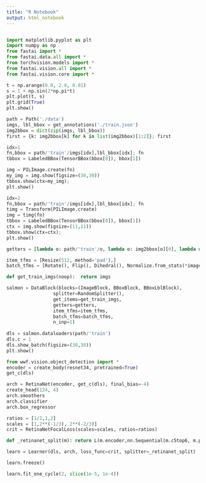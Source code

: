 ```yaml
---
title: "R Notebook"
output: html_notebook
---
```

```r

```

```python
import matplotlib.pyplot as plt
import numpy as np
from fastai import *
from fastai.data.all import *
from torchvision.models import *
from fastai.vision.all import *
from fastai.vision.core import *
```

```python
t = np.arange(0.0, 2.0, 0.01)
s = 1 + np.sin(2*np.pi*t)
plt.plot(t, s)
plt.grid(True)
plt.show()
```


```python
path = Path('./data')
imgs, lbl_bbox = get_annotations('./train.json')
img2bbox = dict(zip(imgs, lbl_bbox))
first = {k: img2bbox[k] for k in list(img2bbox)[1:2]}; first
```

```python

idx=1
fn,bbox = path/'train'/imgs[idx],lbl_bbox[idx]; fn
tbbox = LabeledBBox(TensorBBox(bbox[0]), bbox[1])

img = PILImage.create(fn)
my_img = img.show(figsize=(30,30))
tbbox.show(ctx=my_img);
plt.show()
```


```python
idx=2
fn,bbox = path/'train'/imgs[idx],lbl_bbox[idx]; fn
timg = Transform(PILImage.create)
img = timg(fn)
tbbox = LabeledBBox(TensorBBox(bbox[0]), bbox[1])
ctx = img.show(figsize=(11,11))
tbbox.show(ctx=ctx);
plt.show()
```

```python
getters = [lambda o: path/'train'/o, lambda o: img2bbox[o][0], lambda o: img2bbox[o][1]]

item_tfms = [Resize(512, method='pad'),]
batch_tfms = [Rotate(), Flip(), Dihedral(), Normalize.from_stats(*imagenet_stats)]

def get_train_imgs(noop):  return imgs

salmon = DataBlock(blocks=(ImageBlock, BBoxBlock, BBoxLblBlock),
                 splitter=RandomSplitter(),
                 get_items=get_train_imgs,
                 getters=getters,
                 item_tfms=item_tfms,
                 batch_tfms=batch_tfms,
                 n_inp=1)
                 
dls = salmon.dataloaders(path/'train')
dls.c = 1
dls.show_batch(figsize=(30,30))
plt.show()
```

```python
from wwf.vision.object_detection import *
encoder = create_body(resnet34, pretrained=True)
get_c(dls)

arch = RetinaNet(encoder, get_c(dls), final_bias=-4)
create_head(124, 4)
arch.smoothers
arch.classifier
arch.box_regressor

ratios = [1/2,1,2]
scales = [1,2**(-1/3), 2**(-2/3)]
crit = RetinaNetFocalLoss(scales=scales, ratios=ratios)

def _retinanet_split(m): return L(m.encoder,nn.Sequential(m.c5top6, m.p6top7, m.merges, m.smoothers, m.classifier, m.box_regressor)).map(params)

learn = Learner(dls, arch, loss_func=crit, splitter=_retinanet_split)

learn.freeze()
```
```python
learn.fit_one_cycle(2, slice(1e-5, 1e-4))
```


